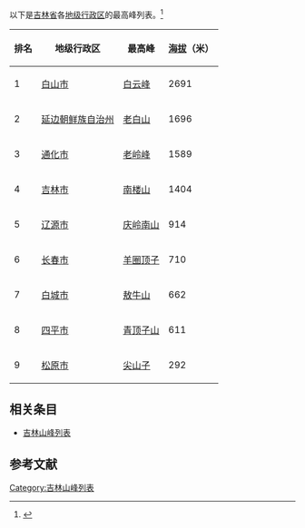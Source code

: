 {{Onesource|time=2021-04-19T18:10:21+00:00}}
以下是[[吉林省|吉林省]]各[[地级行政区|地级行政区]]的最高峰列表。<ref>{{cite web | url = http://baijiahao.baidu.com/s?id=1613184633348282662 | title = 盘点吉林各市最高的山 | author = 散寒苏}}</ref>
{| class="wikitable sortable"
|-
! 排名
! 地级行政区
! 最高峰
! [[海拔|海拔]]（米）
|-
| 1 || [[白山市|白山市]] || [[白云峰_(长白山)|白云峰]] || 2691
|-
| 2 || [[延边朝鲜族自治州|延边朝鲜族自治州]] || [[老白山|老白山]] || 1696
|-
| 3 || [[通化市|通化市]] || [[老岭峰|老岭峰]] || 1589
|-
| 4 || [[吉林市|吉林市]] || [[南楼山|南楼山]] || 1404
|-
| 5 || [[辽源市|辽源市]] || [[庆岭南山|庆岭南山]] || 914
|-
| 6 || [[长春市|长春市]] || [[羊圈顶子|羊圈顶子]] || 710
|-
| 7 || [[白城市|白城市]] || [[敖牛山|敖牛山]] || 662
|-
| 8 || [[四平市|四平市]] || [[青顶子山|青顶子山]] || 611
|-
| 9 || [[松原市|松原市]] || [[尖山子|尖山子]] || 292
|}

== 相关条目 ==
* [[吉林山峰列表|吉林山峰列表]]

== 参考文献 ==
{{reflist}}

[[Category:吉林山峰列表|Category:吉林山峰列表]]